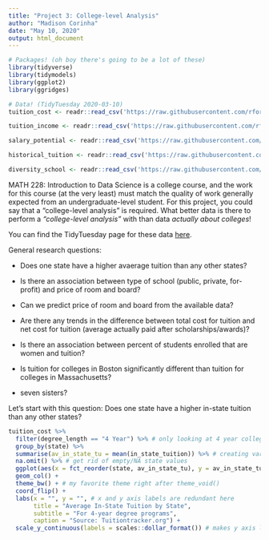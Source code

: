 ```yaml
---
title: "Project 3: College-level Analysis"
author: "Madison Corinha"
date: "May 10, 2020"
output: html_document
---
```


```r
# Packages! (oh boy there's going to be a lot of these)
library(tidyverse)
library(tidymodels)
library(ggplot2)
library(ggridges)
```


```r
# Data! (TidyTuesday 2020-03-10)
tuition_cost <- readr::read_csv('https://raw.githubusercontent.com/rfordatascience/tidytuesday/master/data/2020/2020-03-10/tuition_cost.csv')

tuition_income <- readr::read_csv('https://raw.githubusercontent.com/rfordatascience/tidytuesday/master/data/2020/2020-03-10/tuition_income.csv') 

salary_potential <- readr::read_csv('https://raw.githubusercontent.com/rfordatascience/tidytuesday/master/data/2020/2020-03-10/salary_potential.csv')

historical_tuition <- readr::read_csv('https://raw.githubusercontent.com/rfordatascience/tidytuesday/master/data/2020/2020-03-10/historical_tuition.csv')

diversity_school <- readr::read_csv('https://raw.githubusercontent.com/rfordatascience/tidytuesday/master/data/2020/2020-03-10/diversity_school.csv')
```


MATH 228: Introduction to Data Science is a college course, and the work for this course (at the very least) must match the quality of work generally expected from an undergraduate-level student. For this project, you could say that a "college-level analysis" is required. What better data is there to perform a *"college-level analysis"* with than data *actually about colleges*!

You can find the TidyTuesday page for these data [here](https://github.com/rfordatascience/tidytuesday/blob/master/data/2020/2020-03-10/readme.md).

General research questions:

  - Does one state have a higher avaerage tuition than any other states?
  - Is there an association between type of school (public, private, for-profit) and price of room and board?
  - Can we predict price of room and board from the available data?
  - Are there any trends in the difference between total cost for tuition and net cost for tuition (average actually paid after scholarships/awards)?
  - Is there an association between percent of students enrolled that are women and tuition?
 
  - Is tuition for colleges in Boston significantly different than tuition for colleges in Massachusetts?
  - seven sisters?



Let's start with this question: Does one state have a higher in-state tuition than any other states?

```r
tuition_cost %>% 
  filter(degree_length == "4 Year") %>% # only looking at 4 year colleges
  group_by(state) %>% 
  summarise(av_in_state_tu = mean(in_state_tuition)) %>% # creating variable for average in-state tuition for whole state
  na.omit() %>% # get rid of empty/NA state values
  ggplot(aes(x = fct_reorder(state, av_in_state_tu), y = av_in_state_tu)) + # fct_reorder() organizes bars in descending order (it looks WAY better!)
  geom_col() +
  theme_bw() + # my favorite theme right after theme_void()
  coord_flip() +
  labs(x = "", y = "", # x and y axis labels are redundant here
       title = "Average In-State Tuition by State",
       subtitle = "For 4-year degree programs",
       caption = "Source: Tuitiontracker.org") +
  scale_y_continuous(labels = scales::dollar_format()) # makes y axis labels into $ with commas
```









